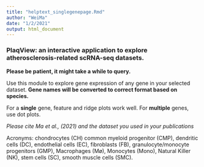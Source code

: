 ```yaml
---
title: "helptext_singlegenepage.Rmd"
author: "WeiMa"
date: "1/2/2021"
output: html_document
---
```


### **PlaqView**: an interactive application to explore atherosclerosis-related scRNA-seq datasets.

**Please be patient, it might take a while to query.**

Use this module to explore gene expression of any gene in your selected dataset. **Gene names will be converted to correct format based on species.**

For a **single** gene, feature and ridge plots work well. For **multiple** genes, use dot plots.

*Please cite Ma et al., (2021) and the dataset you used in your publications*

Acronyms: chondrocytes (CH) common myeloid progenitor (CMP), dendritic cells (DC), endothelial cells (EC), fibroblasts (FB), granulocyte/monocyte progenitors (GMP), Macrophages (Mø), Monocytes (Mono), Natural Killer (NK), stem cells (SC), smooth muscle cells (SMC).
